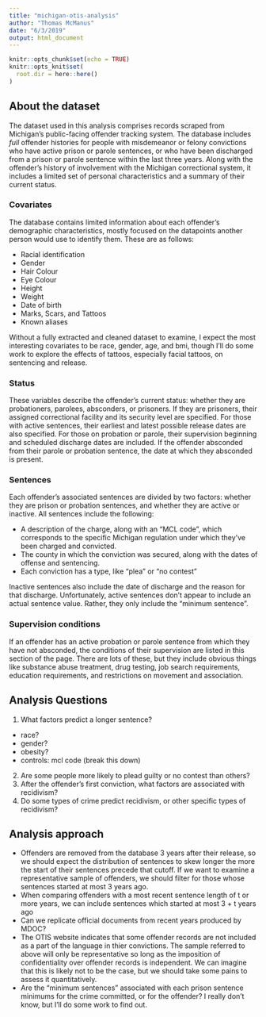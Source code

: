 ```yaml
---
title: "michigan-otis-analysis"
author: "Thomas McManus"
date: "6/3/2019"
output: html_document
---
```


```r
knitr::opts_chunk$set(echo = TRUE)
knitr::opts_knit$set(
  root.dir = here::here()
)
```

## About the dataset

The dataset used in this analysis comprises records scraped from Michigan's public-facing offender tracking system. The database includes *full* offender histories for people with misdemeanor or felony convictions who have active prison or parole sentences, or who have been discharged from a prison or parole sentence within the last three years. Along with the offender's history of involvement with the Michigan correctional system, it includes a limited set of personal characteristics and a summary of their current status. 

### Covariates

The database contains limited information about each offender's demographic characteristics, mostly focused on the datapoints another person would use to identify them. These are as follows: 

- Racial identification
- Gender
- Hair Colour
- Eye Colour
- Height
- Weight
- Date of birth
- Marks, Scars, and Tattoos
- Known aliases

Without a fully extracted and cleaned dataset to examine, I expect the most interesting covariates to be race, gender, age, and bmi, though I'll do some work to explore the effects of tattoos, especially facial tattoos, on sentencing and release. 

### Status

These variables describe the offender's current status: whether they are probationers, parolees, absconders, or prisoners. If they are prisoners, their assigned correctional facility and its security level are specified. For those with active sentences, their earliest and latest possible release dates are also specified. For those on probation or parole, their supervision beginning and scheduled discharge dates are included. If the offender absconded from their parole or probation sentence, the date at which they absconded is present. 

### Sentences

Each offender's associated sentences are divided by two factors: whether they are prison or probation sentences, and whether they are active or inactive. All sentences include the following: 

- A description of the charge, along with an "MCL code", which corresponds to the specific Michigan regulation under which they've been charged and convicted. 
- The county in which the conviction was secured, along with the dates of offense and sentencing. 
- Each conviction has a type, like "plea" or "no contest"

Inactive sentences also include the date of discharge and the reason for that discharge. Unfortunately, active sentences don't appear to include an actual sentence value. Rather, they only include the "minimum sentence". 

### Supervision conditions

If an offender has an active probation or parole sentence from which they have not absconded, the conditions of their supervision are listed in this section of the page. There are lots of these, but they include obvious things like substance abuse treatment, drug testing, job search requirements, education requirements, and restrictions on movement and association. 

## Analysis Questions

1. What factors predict a longer sentence? 
  - race? 
  - gender? 
  - obesity?  
  - controls: mcl code (break this down)
2. Are some people more likely to plead guilty or no contest than others? 
3. After the offender's first conviction, what factors are associated with recidivism? 
4. Do some types of crime predict recidivism, or other specific types of recidivism? 

## Analysis approach

- Offenders are removed from the database 3 years after their release, so we should expect the distribution of sentences to skew longer the more the start of their sentences precede that cutoff. If we want to examine a representative sample of offenders, we should filter for those whose sentences started at most 3 years ago. 
- When comparing offenders with a most recent sentence length of t or more years, we can include sentences which started at most 3 + t years ago
- Can we replicate official documents from recent years produced by MDOC?
- The OTIS website indicates that some offender records are not included as a part of the language in thier convictions. The sample referred to above will only be representative so long as the imposition of confidentiality over offender records is independent. We can imagine that this is likely not to be the case, but we should take some pains to assess it quantitatively. 
- Are the "minimum sentences" associated with each prison sentence minimums for the crime committed, or for the offender? I really don't know, but I'll do some work to find out. 

